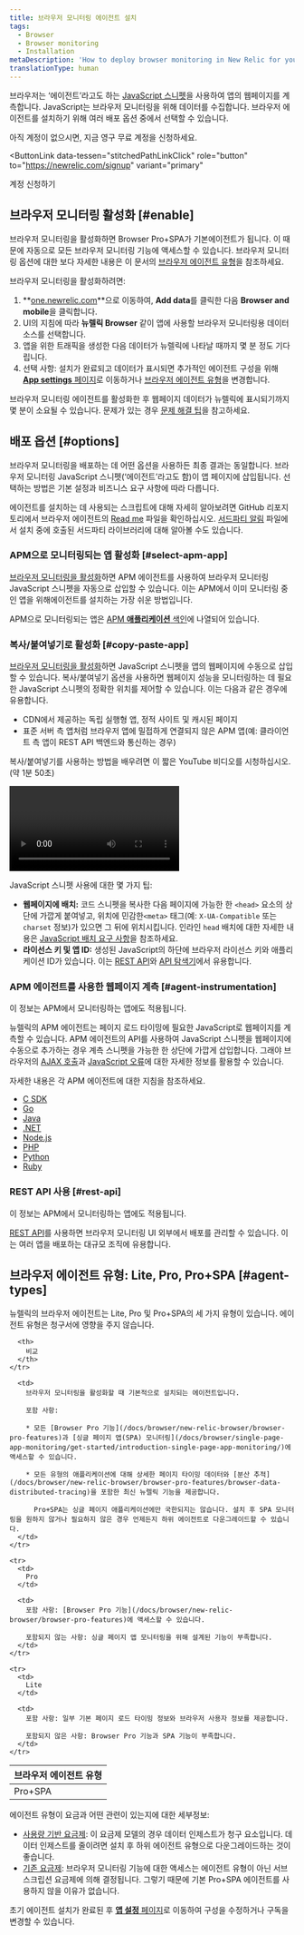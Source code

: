 ```yaml
---
title: 브라우저 모니터링 에이전트 설치
tags:
  - Browser
  - Browser monitoring
  - Installation
metaDescription: 'How to deploy browser monitoring in New Relic for your apps, including UI, copy/paste, and API options.'
translationType: human
---
```


브라우저는 ‘에이전트’라고도 하는 [JavaScript 스니펫](/docs/browser/new-relic-browser/page-load-timing/instrumentation-page-load-timing)을 사용하여 앱의 웹페이지를 계측합니다. JavaScript는 브라우저 모니터링을 위해 데이터를 수집합니다. 브라우저 에이전트를 설치하기 위해 여러 배포 옵션 중에서 선택할 수 있습니다.

아직 계정이 없으시면, 지금 영구 무료 계정을 신청하세요.

<ButtonLink
  data-tessen="stitchedPathLinkClick"
  role="button"
  to="https://newrelic.com/signup"
  variant="primary"
>
  계정 신청하기
</ButtonLink>

## 브라우저 모니터링 활성화 [#enable]

브라우저 모니터링을 활성화하면 Browser Pro+SPA가 기본에이전트가 됩니다. 이 때문에 자동으로 모든 브라우저 모니터링 기능에 액세스할 수 있습니다. 브라우저 모니터링 옵션에 대한 보다 자세한 내용은 이 문서의 [브라우저 에이전트 유형](/docs/browser/browser-monitoring/installation/install-browser-monitoring-agent/#agent-types)을 참조하세요.

브라우저 모니터링을 활성화하려면:

1. **[one.newrelic.com](https://one.newrelic.com)**으로 이동하여, **Add data**를 클릭한 다음 **Browser and mobile**을 클릭합니다.
2. UI의 지침에 따라 **뉴렐릭 Browser** 같이 앱에 사용할 브라우저 모니터링용 데이터 소스를 선택합니다.
3. 앱을 위한 트래픽을 생성한 다음 데이터가 뉴렐릭에 나타날 때까지 몇 분 정도 기다립니다.
4. 선택 사항: 설치가 완료되고 데이터가 표시되면 추가적인 에이전트 구성을 위해 [**App settings** 페이지](/docs/browser/new-relic-browser/configuration/browser-settings-ui-options-apdex-geography/)로 이동하거나 [브라우저 에이전트 유형](/docs/browser/browser-monitoring/installation/install-browser-monitoring-agent/#agent-types)을 변경합니다.

브라우저 모니터링 에이전트를 활성화한 후 웹페이지 데이터가 뉴렐릭에 표시되기까지 몇 분이 소요될 수 있습니다. 문제가 있는 경우 [문제 해결 팁](/docs/browser/browser-monitoring/troubleshooting/troubleshoot-your-browser-monitoring-installation/)을 참고하세요.

## 배포 옵션 [#options]

브라우저 모니터링을 배포하는 데 어떤 옵션을 사용하든 최종 결과는 동일합니다. 브라우저 모니터링 JavaScript 스니펫(‘에이전트’라고도 함)이 앱 페이지에 삽입됩니다. 선택하는 방법은 기본 설정과 비즈니스 요구 사항에 따라 다릅니다.

에이전트를 설치하는 데 사용되는 스크립트에 대해 자세히 알아보려면 GitHub 리포지토리에서 브라우저 에이전트의 [Read me](https://github.com/newrelic/newrelic-browser-agent) 파일을 확인하십시오. [서드파티 알림](https://github.com/newrelic/newrelic-browser-agent/blob/main/THIRD_PARTY_NOTICES.md) 파일에서 설치 중에 호출된 서드파티 라이브러리에 대해 알아볼 수도 있습니다.

### APM으로 모니터링되는 앱 활성화 [#select-apm-app]

[브라우저 모니터링을 활성화](#enable)하면 APM 에이전트를 사용하여 브라우저 모니터링 JavaScript 스니펫을 자동으로 삽입할 수 있습니다. 이는 APM에서 이미 모니터링 중인 앱을 위해에이전트를 설치하는 가장 쉬운 방법입니다.

APM으로 모니터링되는 앱은 [APM **애플리케이션** 색인](/docs/apm/apm-ui-pages/monitoring/view-your-applications-index/)에 나열되어 있습니다.

### 복사/붙여넣기로 활성화 [#copy-paste-app]

[브라우저 모니터링을 활성화](#enable)하면 JavaScript 스니펫을 앱의 웹페이지에 수동으로 삽입할 수 있습니다. 복사/붙여넣기 옵션을 사용하면 웹페이지 성능을 모니터링하는 데 필요한 JavaScript 스니펫의 정확한 위치를 제어할 수 있습니다. 이는 다음과 같은 경우에 유용합니다.

* CDN에서 제공하는 독립 실행형 앱, 정적 사이트 및 캐시된 페이지
* 표준 서버 측 앱처럼 브라우저 앱에 밀접하게 연결되지 않은 APM 앱(예: 클라이언트 측 앱이 REST API 백엔드와 통신하는 경우)

복사/붙여넣기를 사용하는 방법을 배우려면 이 짧은 YouTube 비디오를 시청하십시오.(약 1분 50초)

<Video
  id="blPC5R5l7C8"
  type="youtube"
/>

JavaScript 스니펫 사용에 대한 몇 가지 팁:

* **웹페이지에 배치:** 코드 스니펫을 복사한 다음 페이지에 가능한 한 `<head>` 요소의 상단에 가깝게 붙여넣고, 위치에 민감한`<meta>` 태그(예: `X-UA-Compatible` 또는 `charset` 정보)가 있으면 그 뒤에 위치시킵니다. 인라인 `head` 배치에 대한 자세한 내용은 [JavaScript 배치 요구 사항](/docs/browser/new-relic-browser/page-load-timing-resources/instrumentation-browser-monitoring#javascript-placement)을 참조하세요.
* **라이선스 키 및 앱 ID:** 생성된 JavaScript의 하단에 브라우저 라이선스 키와 애플리케이션 ID가 있습니다. 이는 [REST API](/docs/apis/rest-api-v2/browser-examples-v2)와 [API 탐색기](/docs/apis/rest-api-v2/api-explorer-v2/getting-started-new-relics-api-explorer)에서 유용합니다.

### APM 에이전트를 사용한 웹페이지 계측 [#agent-instrumentation]

이 정보는 APM에서 모니터링하는 앱에도 적용됩니다.

뉴렐릭의 APM 에이전트는 페이지 로드 타이밍에 필요한 JavaScript로 웹페이지를 계측할 수 있습니다. APM 에이전트의 API를 사용하여 JavaScript 스니펫을 웹페이지에 수동으로 추가하는 경우 계측 스니펫을 가능한 한 상단에 가깝게 삽입합니다. 그래야 브라우저의 [AJAX 호출](/docs/browser/new-relic-browser/dashboard-details/ajax-dashboard)과 [JavaScript 오류](/docs/browser/new-relic-browser/dashboard-details/javascript-errors-dashboard)에 대한 자세한 정보를 활용할 수 있습니다.

자세한 내용은 각 APM 에이전트에 대한 지침을 참조하세요.

* [C SDK](/docs/agents/c-sdk/instrumentation/guide-using-c-sdk-api/#browser)
* [Go](/docs/agents/go-agent/features/install-new-relic-browser-go-apps)
* [Java](/docs/agents/java-agent/instrumentation/page-load-timing-java)
* [.NET](/docs/agents/net-agent/features/page-load-timing-net)
* [Node.js](/docs/agents/nodejs-agent/supported-features/page-load-timing-nodejs)
* [PHP](/docs/agents/php-agent/features/page-load-timing-php)
* [Python](/docs/agents/python-agent/supported-features/page-load-timing-python)
* [Ruby](/docs/agents/ruby-agent/features/page-load-timing-ruby)

### REST API 사용 [#rest-api]

이 정보는 APM에서 모니터링하는 앱에도 적용됩니다.

[REST API](/docs/browser/new-relic-browser/browser-agent-apis/adding-or-listing-browser-apps-api-v2)를 사용하면 브라우저 모니터링 UI 외부에서 배포를 관리할 수 있습니다. 이는 여러 앱을 배포하는 대규모 조직에 유용합니다.

## 브라우저 에이전트 유형: Lite, Pro, Pro+SPA [#agent-types]

뉴렐릭의 브라우저 에이전트는 Lite, Pro 및 Pro+SPA의 세 가지 유형이 있습니다. 에이전트 유형은 청구서에 영향을 주지 않습니다.

<table>
  <thead>
    <tr>
      <th style={{ width: "150px" }}>
        브라우저 에이전트 유형
      </th>

      <th>
        비교
      </th>
    </tr>
  </thead>

  <tbody>
    <tr>
      <td>
        Pro+SPA
      </td>

      <td>
        브라우저 모니터링을 활성화할 때 기본적으로 설치되는 에이전트입니다.

        포함 사항:

        * 모든 [Browser Pro 기능](/docs/browser/new-relic-browser/browser-pro-features)과 [싱글 페이지 앱(SPA) 모니터링](/docs/browser/single-page-app-monitoring/get-started/introduction-single-page-app-monitoring/)에 액세스할 수 있습니다.

        * 모든 유형의 애플리케이션에 대해 상세한 페이지 타이밍 데이터와 [분산 추적](/docs/browser/new-relic-browser/browser-pro-features/browser-data-distributed-tracing)을 포함한 최신 뉴렐릭 기능을 제공합니다.

          Pro+SPA는 싱글 페이지 애플리케이션에만 국한되지는 않습니다. 설치 후 SPA 모니터링을 원하지 않거나 필요하지 않은 경우 언제든지 하위 에이전트로 다운그레이드할 수 있습니다.
      </td>
    </tr>

    <tr>
      <td>
        Pro
      </td>

      <td>
        포함 사항: [Browser Pro 기능](/docs/browser/new-relic-browser/browser-pro-features)에 액세스할 수 있습니다.

        포함되지 않는 사항: 싱글 페이지 앱 모니터링을 위해 설계된 기능이 부족합니다.
      </td>
    </tr>

    <tr>
      <td>
        Lite
      </td>

      <td>
        포함 사항: 일부 기본 페이지 로드 타이밍 정보와 브라우저 사용자 정보를 제공합니다.

        포함되지 않은 사항: Browser Pro 기능과 SPA 기능이 부족합니다.
      </td>
    </tr>
  </tbody>
</table>

에이전트 유형이 요금과 어떤 관련이 있는지에 대한 세부정보:

* [사용량 기반 요금제](/docs/accounts/accounts-billing/new-relic-one-pricing-billing/new-relic-one-pricing-billing): 이 요금제 모델의 경우 데이터 인제스트가 청구 요소입니다. 데이터 인제스트를 줄이려면 설치 후 하위 에이전트 유형으로 다운그레이드하는 것이 좋습니다.
* [기존 요금제](/docs/accounts/original-accounts-billing/product-pricing/product-based-pricing): 브라우저 모니터링 기능에 대한 액세스는 에이전트 유형이 아닌 서브스크립션 요금제에 의해 결정됩니다. 그렇기 때문에 기본 Pro+SPA 에이전트를 사용하지 않을 이유가 없습니다.

초기 에이전트 설치가 완료된 후 [**앱 설정** 페이지](/docs/browser/new-relic-browser/configuration/browser-settings-ui-options-apdex-geography/)로 이동하여 구성을 수정하거나 구독을 변경할 수 있습니다.
